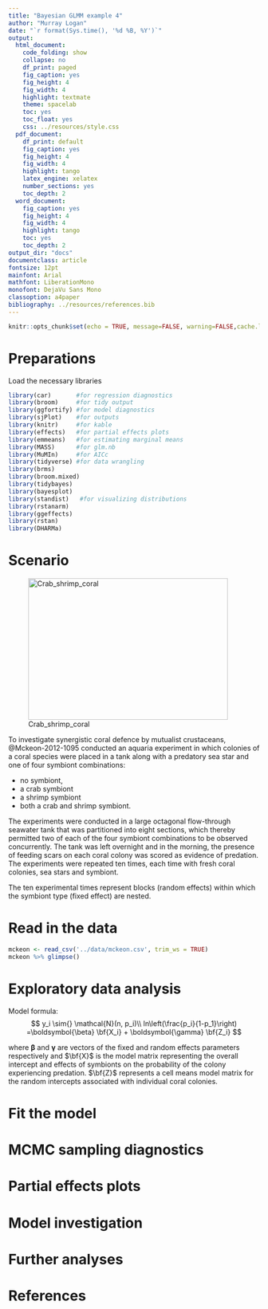 ```yaml
---
title: "Bayesian GLMM example 4"
author: "Murray Logan"
date: "`r format(Sys.time(), '%d %B, %Y')`"
output:
  html_document:
    code_folding: show
    collapse: no
    df_print: paged
    fig_caption: yes
    fig_height: 4
    fig_width: 4
    highlight: textmate
    theme: spacelab
    toc: yes
    toc_float: yes
    css: ../resources/style.css
  pdf_document:
    df_print: default
    fig_caption: yes
    fig_height: 4
    fig_width: 4
    highlight: tango
    latex_engine: xelatex
    number_sections: yes
    toc_depth: 2
  word_document:
    fig_caption: yes
    fig_height: 4
    fig_width: 4
    highlight: tango
    toc: yes
    toc_depth: 2
output_dir: "docs"
documentclass: article
fontsize: 12pt
mainfont: Arial
mathfont: LiberationMono
monofont: DejaVu Sans Mono
classoption: a4paper
bibliography: ../resources/references.bib
---
```


```r
knitr::opts_chunk$set(echo = TRUE, message=FALSE, warning=FALSE,cache.lazy = FALSE, tidy='styler')
```

# Preparations

Load the necessary libraries

```r
library(car)       #for regression diagnostics
library(broom)     #for tidy output
library(ggfortify) #for model diagnostics
library(sjPlot)    #for outputs
library(knitr)     #for kable
library(effects)   #for partial effects plots
library(emmeans)   #for estimating marginal means
library(MASS)      #for glm.nb
library(MuMIn)     #for AICc
library(tidyverse) #for data wrangling
library(brms)
library(broom.mixed)
library(tidybayes)
library(bayesplot)
library(standist)   #for visualizing distributions
library(rstanarm)
library(ggeffects)
library(rstan)
library(DHARMa)
```

# Scenario

![Crab_shrimp_coral](../resources/crab_shrimp_coral.jpg){width="400" height="284"}

To investigate synergistic coral defence by mutualist crustaceans,
@Mckeon-2012-1095 conducted an aquaria experiment in which colonies of a coral
species were placed in a tank along with a predatory sea star and one of four
symbiont combinations:

- no symbiont,
- a crab symbiont
- a shrimp symbiont
- both a crab and shrimp symbiont.

The experiments were conducted in a large octagonal flow-through seawater tank
that was partitioned into eight sections, which thereby permitted two of each of
the four symbiont combinations to be observed concurrently. The tank was left
overnight and in the morning, the presence of feeding scars on each coral colony
was scored as evidence of predation.  The experiments were repeated ten times,
each time with fresh coral colonies, sea stars and symbiont.

The ten experimental times represent blocks (random effects) within which the
symbiont type (fixed effect) are nested.

# Read in the data

```r
mckeon <- read_csv('../data/mckeon.csv', trim_ws = TRUE)
mckeon %>% glimpse()
```


# Exploratory data analysis

Model formula:
$$
y_i \sim{} \mathcal{N}(n, p_i)\\
ln\left(\frac{p_i}{1-p_1}\right) =\boldsymbol{\beta} \bf{X_i} + \boldsymbol{\gamma} \bf{Z_i}
$$

where $\boldsymbol{\beta}$ and $\boldsymbol{\gamma}$ are vectors of the fixed and random effects parameters respectively 
and $\bf{X}$ is the model matrix representing the overall intercept and effects of symbionts on the probability of the colony experiencing predation.
$\bf{Z}$ represents a cell means model matrix for the random intercepts associated with individual coral colonies.



# Fit the model {.tabset .tabset-faded}


# MCMC sampling diagnostics {.tabset .tabset-faded}





</div>





# Partial effects plots {.tabset .tabset-faded}



# Model investigation {.tabset .tabset-faded}


# Further analyses {.tabset .tabset-faded}


# References
